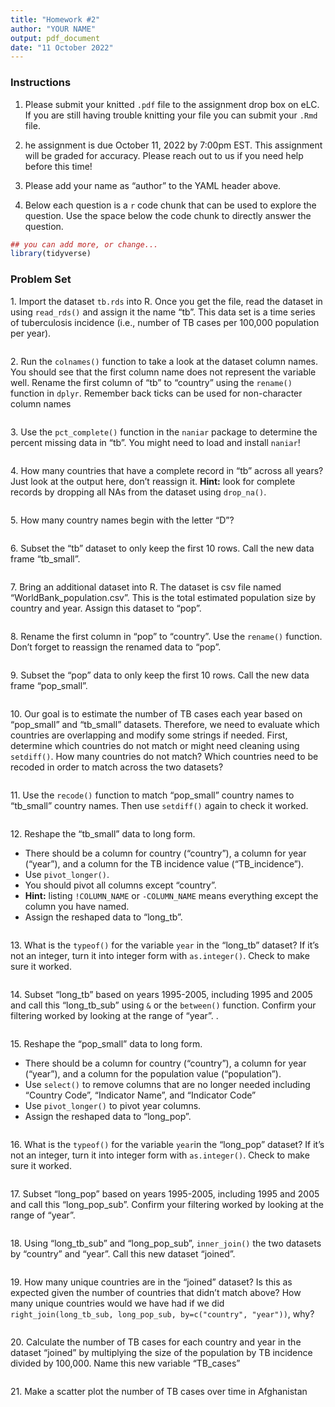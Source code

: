 ```yaml
---
title: "Homework #2"
author: "YOUR NAME"
output: pdf_document
date: "11 October 2022"
---
```


### **Instructions**

1. Please submit your knitted `.pdf` file to the assignment drop box on eLC. If you are still having trouble knitting your file you can submit your `.Rmd` file.

2. he assignment is due October 11, 2022 by 7:00pm EST. This assignment will be graded for accuracy. Please reach out to us if you need help before this time! 

3. Please add your name as "author" to the YAML header above.

4. Below each question is a `r` code chunk that can be used to explore the question. Use the space below the code chunk to directly answer the question.


```r
## you can add more, or change...
library(tidyverse)

```

### **Problem Set**

1\. Import the dataset `tb.rds` into R. Once you get the file, read the dataset in using `read_rds()` and assign it the name "tb". This data set is a time series of tuberculosis incidence (i.e., number of TB cases per 100,000 population per year).

```r

```

2\. Run the `colnames()` function to take a look at the dataset column names. You should see that the first column name does not represent the variable well. Rename the first column of "tb" to "country" using the `rename()` function in `dplyr`.  Remember back ticks can be used for non-character column names

```r

```

3\. Use the `pct_complete()` function in the `naniar` package to determine the percent missing data in "tb". You might need to load and install `naniar`!

```r

```

4\. How many countries that have a complete record in "tb" across all years? Just look at the output here, don't reassign it. **Hint:** look for complete records by dropping all NAs from the dataset using `drop_na()`.

```r

```

5\. How many country names begin with the letter "D"?

```r

```


6\. Subset the "tb" dataset to only keep the first 10 rows. Call the new data frame "tb_small".

```r

```

7\. Bring an additional dataset into R. The dataset is csv file named "WorldBank_population.csv". This is the total estimated population size by country and year. Assign this dataset to "pop".

```r

```

8\. Rename the first column in "pop" to "country". Use the `rename()` function. Don't forget to reassign the renamed data to "pop".

```r

```

9\. Subset the "pop" data to only keep the first 10 rows. Call the new data frame "pop_small".

```r

```

10\. Our goal is to estimate the number of TB cases each year based on "pop_small" and "tb_small" datasets.  Therefore, we need to evaluate which countries are overlapping and modify some strings if needed.  First, determine which countries do not match or might need cleaning using `setdiff()`. How many countries do not match?  Which countries need to be recoded in order to match across the two datasets?

```r

```

11\. Use the `recode()` function to match "pop_small" country names to "tb_small" country names. Then use `setdiff()` again to check it worked.

```r

```

12\. Reshape the "tb_small" data to long form. 

- There should be a column for country ("country"), a column for year ("year"), and a column for the TB incidence value ("TB_incidence"). 
- Use `pivot_longer()`. 
- You should pivot all columns except "country". 
- **Hint:** listing `!COLUMN_NAME` or `-COLUMN_NAME` means everything except the column you have named. 
- Assign the reshaped data to "long_tb".

```r

```

13\. What is the `typeof()` for the variable `year` in the "long_tb" dataset? If it's not an integer, turn it into integer form with `as.integer()`. Check to make sure it worked.

```r

```

14\. Subset "long_tb"  based on years 1995-2005, including 1995 and 2005 and call this "long_tb_sub" using `&` or the `between()` function. Confirm your filtering worked by looking at the range of "year". .

```r

```


15\. Reshape the "pop_small " data to long form. 

- There should be a column for country ("country"), a column for year ("year"), and a column for the population value ("population"). 
-  Use `select()` to remove columns that are no longer needed including "Country Code", "Indicator Name", and "Indicator Code"
- Use `pivot_longer()` to pivot year columns. 
- Assign the reshaped data to "long_pop".

```r

```

16\. What is the `typeof()` for the variable `year`in the "long_pop" dataset? If it's not an integer, turn it into integer form with `as.integer()`. Check to make sure it worked.

```r

```

17\. Subset "long_pop"  based on years 1995-2005, including 1995 and 2005 and call this "long_pop_sub". Confirm your filtering worked by looking at the range of "year". 

```r

```


18\. Using "long_tb_sub" and "long_pop_sub", `inner_join()` the two datasets by "country" and "year". Call this new dataset "joined".

```r

```

19\. How many unique countries are in the "joined" dataset?  Is this as expected given the number of countries that didn't match above? How many unique countries would we have had if we did `right_join(long_tb_sub, long_pop_sub, by=c("country", "year"))`, why?

```r

```


20\. Calculate the number of TB cases for each country and year in the dataset "joined" by multiplying the size of the population by TB incidence divided by 100,000. Name this new variable "TB_cases"

```r

```

21\. Make a scatter plot the number of TB cases over time in Afghanistan

```r

```


